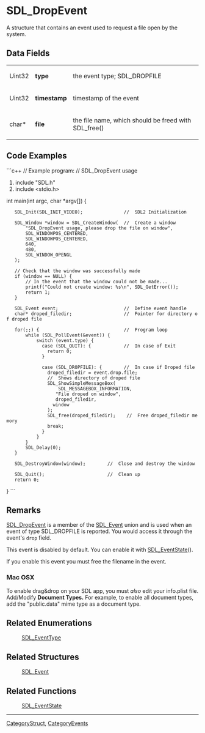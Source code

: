 <!-- pragma section-numbers off -->
<!-- pragma camelcase off -->

= SDL_DropEvent =
A structure that contains an event used to request a file open by the system.


== Data Fields ==
{|
|Uint32
|'''type'''
|the event type; SDL_DROPFILE
|-
|Uint32
|'''timestamp'''
|timestamp of the event
|-
|char*
|'''file'''
|the file name, which should be freed with SDL_free()
|}

== Code Examples ==
```c++
// Example program:
// SDL_DropEvent usage

#include "SDL.h"
#include <stdio.h>

int main(int argc, char *argv[]) {
    
    SDL_Init(SDL_INIT_VIDEO);               //  SDL2 Initialization
    
    SDL_Window *window = SDL_CreateWindow(  //  Create a window
        "SDL_DropEvent usage, please drop the file on window",
        SDL_WINDOWPOS_CENTERED,
        SDL_WINDOWPOS_CENTERED,
        640,
        480,
        SDL_WINDOW_OPENGL
    );

    // Check that the window was successfully made
    if (window == NULL) {
        // In the event that the window could not be made...
        printf("Could not create window: %s\n", SDL_GetError());
        return 1;
    }
    
    SDL_Event event;                        //  Define event handle
    char* droped_filedir;                   //  Pointer for directory of droped file
    
    for(;;) {                               //  Program loop
        while (SDL_PollEvent(&event)) {
            switch (event.type) {
              case (SDL_QUIT): {            //  In case of Exit
                return 0;
              }

              case (SDL_DROPFILE): {        //  In case if Droped file
                droped_filedir = event.drop.file;
                //  Shows directory of droped file
                SDL_ShowSimpleMessageBox(
                    SDL_MESSAGEBOX_INFORMATION,
                   "File droped on window",
                   droped_filedir,
                  window
                );
                SDL_free(droped_filedir);    //  Free droped_filedir memory
                break;
              }
            }
        }
        SDL_Delay(0);
    }
    
    SDL_DestroyWindow(window);        //  Close and destroy the window
    
    SDL_Quit();                       //  Clean up
    return 0;
}
```

== Remarks ==
[[SDL_DropEvent]] is a member of the [[SDL_Event]] union and is used when an event of type SDL_DROPFILE is reported. You would access it through the event's <code>drop</code> field.

This event is disabled by default.  You can enable it with [[SDL_EventState]]().  

If you enable this event you must free the filename in the event.

=== Mac OSX ===
To enable drag&drop on your SDL app, you must ''also'' edit your info.plist file. Add/Modify '''Document Types.''' For example, to enable all document types, add the "public.data" mime type as a document type.

== Related Enumerations ==
:[[SDL_EventType]]

== Related Structures ==
:[[SDL_Event]]

== Related Functions ==
:[[SDL_EventState]]

----
[[CategoryStruct]], [[CategoryEvents]]
